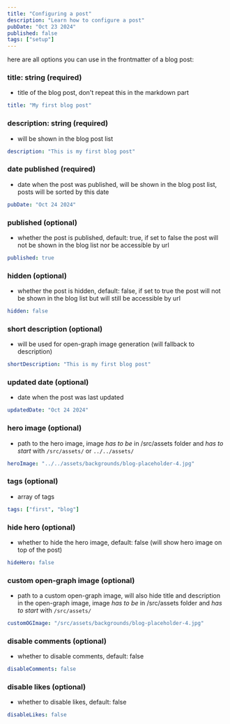 ```yaml
---
title: "Configuring a post"
description: "Learn how to configure a post"
pubDate: "Oct 23 2024"
published: false
tags: ["setup"]
---
```


here are all options you can use in the frontmatter of a blog post:

### title: string (required)

- title of the blog post, don't repeat this in the markdown part

```yml
title: "My first blog post"
```

### description: string (required)

- will be shown in the blog post list

```yml
description: "This is my first blog post"
```

### date published (required)

- date when the post was published, will be shown in the blog post list, posts will be sorted by this date

```yml
pubDate: "Oct 24 2024"
```

### published (optional)

- whether the post is published, default: true, if set to false the post will not be shown in the blog list nor be accessible by url

```yml
published: true
```

### hidden (optional)

- whether the post is hidden, default: false, if set to true the post will not be shown in the blog list but will still be accessible by url

```yml
hidden: false
```

### short description (optional)

- will be used for open-graph image generation (will fallback to description)

```yml
shortDescription: "This is my first blog post"
```

### updated date (optional)

- date when the post was last updated

```yml
updatedDate: "Oct 24 2024"
```

### hero image (optional)

- path to the hero image, image _has to be_ in /src/assets folder and _has to start_ with `/src/assets/` or `../../assets/`

```yml
heroImage: "../../assets/backgrounds/blog-placeholder-4.jpg"
```

### tags (optional)

- array of tags

```yml
tags: ["first", "blog"]
```

### hide hero (optional)

- whether to hide the hero image, default: false (will show hero image on top of the post)

```yml
hideHero: false
```

### custom open-graph image (optional)

- path to a custom open-graph image, will also hide title and description in the open-graph image,
  image _has to be_ in /src/assets folder and _has to start_ with `/src/assets/`

```yml
customOGImage: "/src/assets/backgrounds/blog-placeholder-4.jpg"
```

### disable comments (optional)

- whether to disable comments, default: false

```yml
disableComments: false
```

### disable likes (optional)

- whether to disable likes, default: false

```yml
disableLikes: false
```
